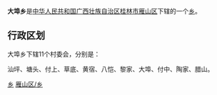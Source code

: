{{unreferenced|time=2018-06-03T07:47:53+00:00}}
{{中国乡级行政区
|景观照片文件名 = 
|景观照片描述 = 
|汉语拼音 = 
|其他语言 = 
|其他语言名称 = 
|旧称 = 
|地名出处 = 
|位置图文件名 = 
|位置图描述 = 
|自定义图片= 
|建置时间 = 
|政府驻地 = 
|毗邻 = 
|总面积 = 
|总人口 = 
|总人口年份 = 
|户籍人口 = 
|户籍人口年份 = 
|常住人口 = 
|常住人口年份 = 
|人口密度 = 
|GDP = 
|GDP年份 = 
|邮政编码 = 541006
|电话区号 = 773
|官方网站 = 
|网站名称 = 
|45/03/11/200/000}}
'''大埠乡'''是[[中华人民共和国|中华人民共和国]][[广西壮族自治区|广西壮族自治区]][[桂林市|桂林市]][[雁山区|雁山区]]下辖的一个[[乡|乡]]。

== 行政区划 ==

大埠乡下辖11个村委会，分别是：

汕坪、塘头、付上、草底、黄宿、八恺、黎家、大埠、付中、陶家、腊山。

{{雁山区行政区划}}
{{广西小作品}}
[[Category:雁山区行政区划|乡]]
[[Category:桂林市乡镇|雁山区/乡]]